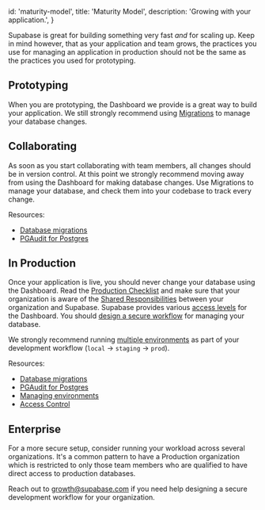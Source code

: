 
  id: 'maturity-model',
  title: 'Maturity Model',
  description: 'Growing with your application.',
}

Supabase is great for building something very fast _and_ for scaling up. Keep in mind however, that as your application and team grows, the practices you use for managing an application in production should not be the same as the practices you used for prototyping.

## Prototyping

When you are prototyping, the Dashboard we provide is a great way to build your application. We still strongly recommend using [Migrations](/docs/guides/getting-started/local-development#database-migrations) to manage your database changes.

## Collaborating

As soon as you start collaborating with team members, all changes should be in version control. At this point we strongly recommend moving away from using the Dashboard for making database changes. Use Migrations to manage your database, and check them into your codebase to track every change.

Resources:

- [Database migrations](/docs/guides/getting-started/local-development#database-migrations)
- [PGAudit for Postgres](/docs/guides/database/extensions/pgaudit)

## In Production

Once your application is live, you should never change your database using the Dashboard. Read the [Production Checklist](docs/guides/platform/going-into-prod) and make sure that your organization is aware of the [Shared Responsibilities](/docs/guides/platform/shared-responsibility-model) between your organization and Supabase. Supabase provides various [access levels](https://supabase.com/docs/guides/platform/access-control) for the Dashboard. You should [design a secure workflow](https://supabase.com/docs/guides/platform/shared-responsibility-model#you-decide-your-own-workflow) for managing your database.

We strongly recommend running [multiple environments](/docs/guides/cli/managing-environments) as part of your development workflow (`local` -> `staging` -> `prod`).

Resources:

- [Database migrations](/docs/guides/getting-started/local-development#database-migrations)
- [PGAudit for Postgres](/docs/guides/database/extensions/pgaudit)
- [Managing environments](/docs/guides/cli/managing-environments)
- [Access Control](/docs/guides/platform/access-control)

## Enterprise

For a more secure setup, consider running your workload across several organizations. It's a common pattern to have a Production organization which is restricted to only those team members who are qualified to have direct access to production databases.

Reach out to [growth@supabase.com](mailto:growth@supabase.com) if you need help designing a secure development workflow for your organization.


